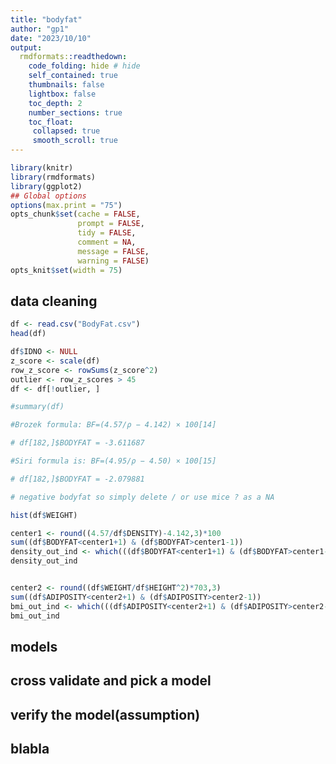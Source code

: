 ```yaml
---
title: "bodyfat"
author: "gp1"
date: "2023/10/10"
output:
  rmdformats::readthedown:  
    code_folding: hide # hide
    self_contained: true
    thumbnails: false
    lightbox: false
    toc_depth: 2
    number_sections: true    
    toc_float:
     collapsed: true
     smooth_scroll: true    
---
```


```r
library(knitr)
library(rmdformats)
library(ggplot2)
## Global options
options(max.print = "75")
opts_chunk$set(cache = FALSE,
               prompt = FALSE,
               tidy = FALSE,
               comment = NA,
               message = FALSE,
               warning = FALSE)
opts_knit$set(width = 75)
```


## data cleaning
```r
df <- read.csv("BodyFat.csv")
head(df)

df$IDNO <- NULL
z_score <- scale(df)
row_z_score <- rowSums(z_score^2)
outlier <- row_z_scores > 45
df <- df[!outlier, ]

#summary(df)

#Brozek formula: BF=(4.57/ρ − 4.142) × 100[14]

# df[182,]$BODYFAT = -3.611687

#Siri formula is: BF=(4.95/ρ − 4.50) × 100[15]

# df[182,]$BODYFAT = -2.079881

# negative bodyfat so simply delete / or use mice ? as a NA

hist(df$WEIGHT)

center1 <- round((4.57/df$DENSITY)-4.142,3)*100
sum((df$BODYFAT<center1+1) & (df$BODYFAT>center1-1))
density_out_ind <- which(((df$BODYFAT<center1+1) & (df$BODYFAT>center1-1))==F)
density_out_ind


center2 <- round((df$WEIGHT/df$HEIGHT^2)*703,3)
sum((df$ADIPOSITY<center2+1) & (df$ADIPOSITY>center2-1))
bmi_out_ind <- which(((df$ADIPOSITY<center2+1) & (df$ADIPOSITY>center2-1))==F)
bmi_out_ind
```



## models

## cross validate and pick a model

## verify the model(assumption)

## blabla








